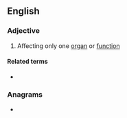 ==English==

===Adjective===
{{en-adj|-}}

# {{lb|en|medicine}} Affecting only one [[organ]] or [[function]]

====Related terms====
* {{l|en|monopathy}}

===Anagrams===
* {{l|en|taphonomic}}